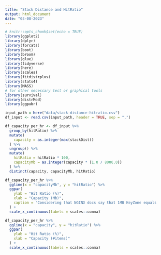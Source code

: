 ```yaml
---
title: "Stack Distance and HitRatio"
output: html_document
date: "03-08-2023"
---
```


```r
# knitr::opts_chunk$set(echo = TRUE)
library(ggplot2)
library(dplyr)
library(forcats)
library(boot)
library(broom)
library(glue)
library(tidyverse)
library(here)
library(scales)
library(fitdistrplus)
library(stats4)
library(MASS)
# for other necessary test or graphical tools
library(survival)
library(distrMod)
library(ggpubr)
```

```r
input_path = here("data/stack-distance-hitratio.csv")
df_input <- read.csv(input_path, header = TRUE, sep = ",")
```

```r
df_capacity_per_hr <- df_input %>%
  group_by(hitRatio) %>%
  mutate(
    capacity = as.integer(max(stackDist))
  ) %>%
  ungroup() %>%
  mutate(
    hitRatio = hitRatio * 100,
    capacityMb = as.integer(capacity * (1.0 / 8000.0))
  ) %>%
  distinct(capacity, capacityMb, hitRatio)
```

```r
df_capacity_per_hr %>%
  ggline(x = "capacityMb", y = "hitRatio") %>%
  ggpar(
    ylab = "Hit Ratio (%)",
    xlab = "Capacity (Mb)", 
    caption = "Considering that NGINX docs say that 1MB KeyZone equals to 8000 items" 
  ) + 
  scale_x_continuous(labels = scales::comma)
```

```r
df_capacity_per_hr %>%
  ggline(x = "capacity", y = "hitRatio") %>%
  ggpar(
    ylab = "Hit Ratio (%)",
    xlab = "Capacity (#items)"
  ) + 
  scale_x_continuous(labels = scales::comma)
```



